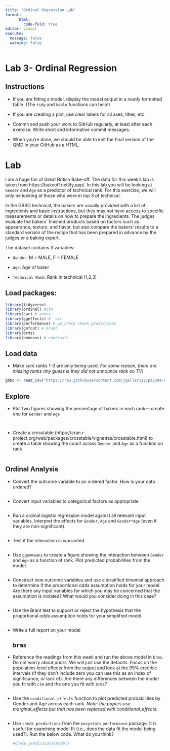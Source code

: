 ```yaml
---
title: "Ordinal Regression Lab"
format:
      html:
        code-fold: true
editor: visual
execute: 
  message: false
  warning: false
---
```


# Lab 3- Ordinal Regression

## Instructions

-   If you are fitting a model, display the model output in a neatly formatted table. (The `tidy` and `kable` functions can help!)

-   If you are creating a plot, use clear labels for all axes, titles, etc.

-   Commit and push your work to GitHub regularly, at least after each exercise. Write short and informative commit messages.

-   When you're done, we should be able to knit the final version of the QMD in your GitHub as a HTML.

# Lab

I am a huge fan of Great British Bake-off. The data for this week's lab is taken from https://bakeoff.netlify.app/. In this lab you will be looking at `Gender` and `Age` as a predictor of technical rank. For this exercise, we will only be looking at those who were in top 3 of technical.

In the GBBO technical, the bakers are usually provided with a list of ingredients and basic instructions, but they may not have access to specific measurements or details on how to prepare the ingredients. The judges evaluate the bakers' finished products based on factors such as appearance, texture, and flavor, but also compare the bakers' results to a standard version of the recipe that has been prepared in advance by the judges or a baking expert.

The dataset contains 3 variables:

-   `Gender`: M = MALE, F = FEMALE

-   `Age`: Age of baker

-   `Technical Rank`: Rank in technical (1,2,3)

## Load packages:

```r
library(tidyverse)
library(ordinal) #clm
library(car) # anova
library(ggeffects) #  viz
library(performance) # pp_check check_predictions
library(gofcat) # brant
library(brms)
library(emmeans) # contrasts

```

## Load data

-   Make sure ranks 1-3 are only being used. *For some reason, there are missing ranks (my guess is they did not announce rank on TV)*

```r

gbbo <- read_csv("https://raw.githubusercontent.com/jgeller112/psy504-advanced-stats/main/slides/Ordinal_Regression/data/GBBO.csv")

```

## Explore

-   Plot two figures showing the percentage of bakers in each rank--- create one for `Gender` and `Age`

    ```r

    ```

```r

```

-   Create a crosstable (https://cran.r-project.org/web/packages/crosstable/vignettes/crosstable.html) to create a table showing the count across `Gender` and `Age` as a function on rank

    ```r
    ```

## Ordinal Analysis

-   Convert the outcome variable to an ordered factor. How is your data ordered?

    ```r


    ```

-   Convert input variables to categorical factors as appropriate

    ```r


    ```

-   Run a ordinal logistic regression model against all relevant input variables. Interpret the effects for `Gender`, `Age` and `Gender*Age` (even if they are non-significant).

    ```r

    ```

-   Test if the interaction is warranted

    ```r

    ```

-   Use `ggemmeans` to create a figure showing the interaction between `Gender` and `Age` as a function of rank. Plot predicted probabilities from the model.

    ```r



    ```

-   Construct new outcome variables and use a stratified binomial approach to determine if the proportional odds assumption holds for your model. Are there any input variables for which you may be concerned that the assumption is violated? What would you consider doing in this case?

    ```r

    ```

-   Use the Brant test to support or reject the hypothesis that the proportional odds assumption holds for your simplified model.

    ```r

    ```

-   Write a full report on your model

    ## `brms`

-   Reference the readings from this week and run the above model in `brms`. Do not worry about priors. We will just use the defaults. Focus on the population-level effects from the output and look at the 95% credible intervals (if they don't include zero you can use this as an index of significance, or lack of). Are there any differences between the model you fit with `clm` and the one you fit with `brms`?

    ```r


    ```

-   Use the `conditional_effects` function to plot predicted probabilities by Gender and Age across each rank. *Note: the papers use marginal_effects but that has been replaced with conditional_effects.*

    ```r




    ```

-   Use `check_predictions` from the `easystats` `performance` package. It is useful for examining model fit (i.e., does the data fit the model being used?). Run the below code. What do you think?

    ```r
    #check_predictions(model)

    ```

    \
